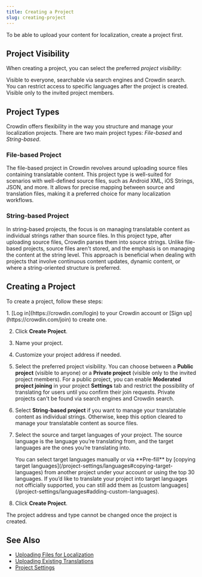 ```yaml
---
title: Creating a Project
slug: creating-project
---
```


[//]: # (https://support.crowdin.com/creating-project/)


To be able to upload your content for localization, create a project first.

## Project Visibility

When creating a project, you can select the preferred *project visibility*:

<CardGrid>
  <Card title="Public project" icon="magnifier">
    Visible to everyone, searchable via search engines and Crowdin search.
    You can restrict access to specific languages after the project is created.
  </Card>
  <Card title="Private project" icon="seti:lock">
    Visible only to the invited project members.
  </Card>
</CardGrid>

## Project Types

Crowdin offers flexibility in the way you structure and manage your localization projects. There are two main project types: *File-based* and *String-based*.

### <Icon name="mdi:file-document" class="inline-icon"/>File-based Project

The file-based project in Crowdin revolves around uploading source files containing translatable content. This project type is well-suited for scenarios with well-defined source files, such as Android XML, iOS Strings, JSON, and more. It allows for precise mapping between source and translation files, making it a preferred choice for many localization workflows.

### <Icon name="mdi:format-list-bulleted" class="inline-icon"/>String-based Project

In string-based projects, the focus is on managing translatable content as individual strings rather than source files. In this project type, after uploading source files, Crowdin parses them into source strings. Unlike file-based projects, source files aren't stored, and the emphasis is on managing the content at the string level. This approach is beneficial when dealing with projects that involve continuous content updates, dynamic content, or where a string-oriented structure is preferred.

## Creating a Project

To create a project, follow these steps:

<Steps>
  1. [Log in](https://crowdin.com/login) to your Crowdin account or [Sign up](https://crowdin.com/join) to create one.

  2. Click **Create Project**. <Screenshot src="/project-management/create_project.png" alt="Create Project" />

  3. Name your project.

  4. Customize your project address if needed.

  5. Select the preferred project visibility. You can choose between a **Public project** (visible to anyone) or a **Private project** (visible only to the invited project members). For a public project, you can enable **Moderated project joining** in your project **Settings** tab and restrict the possibility of translating for users until you confirm their join requests. Private projects can't be found via search engines and Crowdin search. <Screenshot src="/project-management/project_visibility.png" alt="Project Visibility" />

  6. Select **String-based project** if you want to manage your translatable content as individual strings. Otherwise, keep this option cleared to manage your translatable content as source files.

  7. Select the source and target languages of your project. The source language is the language you’re translating from, and the target languages are the ones you’re translating into.

     <Aside type="tip">You can select target languages manually or via **Pre-fill** by [copying target languages](/project-settings/languages#copying-target-languages) from another project under your account or using the top 30 languages. If you’d like to translate your project into target languages not officially supported, you can still add them as [custom languages](/project-settings/languages#adding-custom-languages).</Aside>

  8. Click **Create Project**.
</Steps>

<Aside type="caution">
  The project address and type cannot be changed once the project is created.
</Aside>

## See Also

-   [Uploading Files for Localization](/uploading-files)
-   [Uploading Existing Translations](/uploading-translations)
-   [Project Settings](/project-settings)
